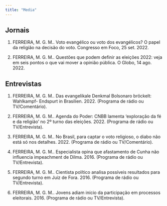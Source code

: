 ```yaml
---
title: "Media"
---
```


## Jornais

1.  FERREIRA, M. G. M.. Voto evangélico ou voto dos evangélicos? O papel da religião na decisão do voto. Congresso em Foco, 25 set. 2022.

2. FERREIRA, M. G. M.. Questões que podem definir as eleições 2022: veja em seis pontos o que vai mover a opinião pública. O Globo, 14 ago. 2022.


## Entrevistas

1. FERREIRA, M. G. M.. Das evangelikale Denkmal Bolsonaro bröckelt: Wahlkampf- Endspurt in Brasilien. 2022. (Programa de rádio ou TV/Comentário). 

2. FERREIRA, M. G. M.. Agenda do Poder: CNBB lamenta 'exploração da fé e da religião' no 2º turno das eleições. 2022. (Programa de rádio ou TV/Entrevista). 

3. FERREIRA, M. G. M.. No Brasil, para captar o voto religioso, o diabo não está só nos detalhes. 2022. (Programa de rádio ou TV/Comentário). 

4. FERREIRA, M. G. M.. Especialista opina que afastamento de Cunha não influencia impeachment de Dilma. 2016. (Programa de rádio ou TV/Entrevista). 

5. FERREIRA, M. G. M.. Cientista político analisa possíveis resultados para segundo turno em Juiz de Fora. 2016. (Programa de rádio ou TV/Entrevista). 

6.
FERREIRA, M. G. M.. Jovens adiam início da participação em processos eleitorais. 2016. (Programa de rádio ou TV/Entrevista). 
